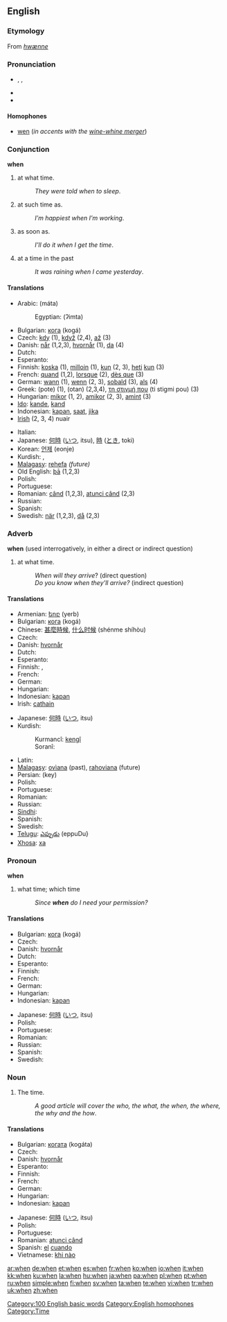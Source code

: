 {{wikipedia}}
==English==

{{rank|will|no|them|50|when|if|there|more}}

===Etymology===
From {{OE.}} ''[[hwænne]]''

===Pronunciation===
*{{AHD|hwĕn}}, {{IPA|/wɛn/}}, {{SAMPA|/wEn/}}
*{{audio|en-us-when.ogg|Audio (US)}}
*{{rhymes|-ɛn}}

====Homophones====
*[[wen]] (''in accents with the [[wine-whine merger]]'')

===Conjunction===
'''when'''

# at what time.
#:''They were told when to sleep''.
# at such time as.
#:''I’m happiest when I’m working''.
# as soon as.
#:''I’ll do it when I get the time''.
# at a time in the past
#:''It was raining when I came yesterday''.

====Translations====
{{top}}
* Arabic: {{ARchar|[[متى]]}} (máta)
*: Egyptian: {{ARchar|[[إمتى]]}} (ʔimta)
* Bulgarian: [[кога]] (kogá)
* Czech: [[kdy]] (1), [[když]] (2,4), [[až]] (3)
* Danish: [[når]] (1,2,3), [[hvornår]] (1), [[da#Danish|da]] (4)
* Dutch: {{t+|nl|wanneer}}
* Esperanto: {{t-|eo|kiam|xs=Esperanto}}
* Finnish: [[koska]] (1), [[milloin]] (1), [[kun]] (2, 3), [[heti]] [[kun]] (3)
* French: [[quand]] (1,2), [[lorsque]] (2), [[dès que]] (3)
* German: [[wann]] (1), [[wenn]] (2, 3), [[sobald]] (3), [[als]] (4)
* Greek: {{t|el|πότε|sc=Grek}} (pote) (1), {{t|el|όταν|sc=Grek}} (otan) (2,3,4), [[τη στιγμή που]] (ti stigmi pou) (3)
* Hungarian: [[mikor]] (1, 2), [[amikor]] (2, 3), [[amint]] (3)
* [[Ido]]: [[kande]], [[kand]]
* Indonesian: [[kapan]], [[saat]], [[jika]]
* [[Irish]] (2, 3, 4) nuair
{{mid}}
* Italian: {{t+|it|quando}}
* Japanese: [[何時]] ([[いつ]], itsu), [[時]] ([[とき]], toki)
* Korean: [[언제]] (eonje)
* Kurdish: {{t|ku|kengî}}, {{KUchar|[[که‌ی]]}}
* [[Malagasy]]: [[rehefa]] ''(future)''
* Old English: [[þa|þā]] (1,2,3)
* Polish: {{t+|pl|kiedy}}
* Portuguese: {{t+|pt|quando}}
* Romanian: [[când]] (1,2,3), [[atunci când]] (2,3)
* Russian: {{t+|ru|когда|tr=kogdá|sc=Cyrl}}
* Spanish: {{t+|es|cuando}}
* Swedish: [[när]] (1,2,3), [[då]] (2,3)
{{bottom}}

===Adverb===
'''when'''
(used interrogatively, in either a direct or indirect question)

# at what time.
#:''When will they arrive''? (direct question)
#:''Do you know when they'll arrive?'' (indirect question)

====Translations====
{{top}}
* Armenian: [[երբ]] (yerb)
* Bulgarian: [[кога]] (kogá)
* Chinese: [[甚麼時候]], [[什么时候]] (shénme shíhòu)
* Czech: {{t+|cs|kdy}}
* Danish: [[hvornår]]
* Dutch: {{t+|nl|wanneer}}
* Esperanto: {{t-|eo|kiam|xs=Esperanto}}
* Finnish: {{t+|fi|koska}}, {{t-|fi|milloin}}
* French: {{t+|fr|quand}}
* German: {{t+|de|wann}}
* Hungarian: {{t+|hu|mikor}}
* Indonesian: [[kapan]]
* Irish: [[cathain]]
{{mid}}
* Japanese: [[何時]] ([[いつ]], itsu)
* Kurdish:
*: Kurmancî: [[kengî]]
*: Soranî: {{KUchar|[[که‌ی]]}}
* Latin: {{t+|la|quando}}
* [[Malagasy]]: [[ovìana]] (past), [[:mg:rahoviana|rahoviana]] (future)
* Persian: {{fa-Arab|[[کی]]}} (key)
* Polish: {{t+|pl|kiedy}}
* Portuguese: {{t+|pt|quando}}
* Romanian: {{t-|ro|când}}
* Russian: {{t+|ru|когда|tr=kogdá|sc=Cyrl}}
* [[Sindhi]]: {{SDchar|[[ڪڏهن]]}}
* Spanish: {{t+|es|cuando}}
* Swedish: {{t+|sv|när}}
* [[Telugu]]: [[ఎప్పుడు]] (eppuDu}
* [[Xhosa]]: [[xa]]
{{bottom}}

===Pronoun===
'''when'''

# {{context|interrogative}} what time; which time
#:''Since '''when''' do I need your permission?''

====Translations====
{{top}}
* Bulgarian: [[кога]] (kogá)
* Czech: {{t+|cs|kdy}}
* Danish: [[hvornår]]
* Dutch: {{t+|nl|wanneer}}
* Esperanto: {{t-|eo|kiam|xs=Esperanto}}
* Finnish: {{t-|fi|milloin}}
* French: {{t+|fr|quand}}
* German: {{t+|de|wann}}
* Hungarian: {{t+|hu|mikor}}
* Indonesian: [[kapan]]
{{mid}}
* Japanese: [[何時]] ([[いつ]], itsu)
* Polish: {{t+|pl|kiedy}}
* Portuguese: {{t+|pt|quando}}
* Romanian: {{t-|ro|când}}
* Russian: {{t+|ru|когда|tr=kogdá|sc=Cyrl}}
* Spanish: {{t+|es|cuando}}
* Swedish: {{t+|sv|när}}
{{bottom}}

===Noun===
{{en-noun|-}}

# The time.
#:''A good article will cover the who, the what, the when, the where, the why and the how''.

====Translations====
{{top}}
* Bulgarian: [[когата]] (kogáta)
* Czech: {{t+|cs|kdy}}
* Danish: [[hvornår]]
* Esperanto: {{t-|eo|kiam|xs=Esperanto}}
* Finnish: {{t-|fi|milloin}}
* French: {{t+|fr|quand|m}}
* German: {{t-|de|Wann|n}}
* Hungarian: {{t+|hu|mikor}}
* Indonesian: [[kapan]]
{{mid}}
* Japanese: [[何時]] ([[いつ]], itsu)
* Polish: {{t+|pl|kiedy}}
* Portuguese: {{t+|pt|quando}}
* Romanian: [[atunci când]]
* Spanish: [[el]] [[cuando]]
* Vietnamese: [[khi nào]]
{{bottom}}

[[Category:100 English basic words]]
[[Category:English homophones]]
[[Category:Time]]

[[ar:when]]
[[de:when]]
[[et:when]]
[[es:when]]
[[fr:when]]
[[ko:when]]
[[io:when]]
[[it:when]]
[[kk:when]]
[[ku:when]]
[[la:when]]
[[hu:when]]
[[ja:when]]
[[pa:when]]
[[pl:when]]
[[pt:when]]
[[ru:when]]
[[simple:when]]
[[fi:when]]
[[sv:when]]
[[ta:when]]
[[te:when]]
[[vi:when]]
[[tr:when]]
[[uk:when]]
[[zh:when]]